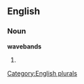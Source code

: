 
==English==

===Noun===
'''wavebands'''

# {{plural of|[[waveband]]}}

[[Category:English plurals]]